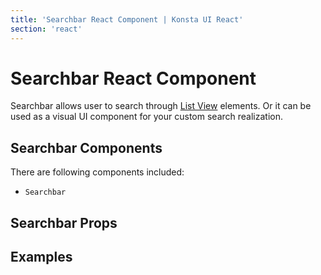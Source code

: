 ```yaml
---
title: 'Searchbar React Component | Konsta UI React'
section: 'react'
---
```



# Searchbar React Component

Searchbar allows user to search through [List View](/react/list) elements. Or it can be used as a visual UI component for your custom search realization.

## Searchbar Components

There are following components included:

- `Searchbar`

## Searchbar Props

<SearchbarProps />

## Examples

<SearchbarExample />

